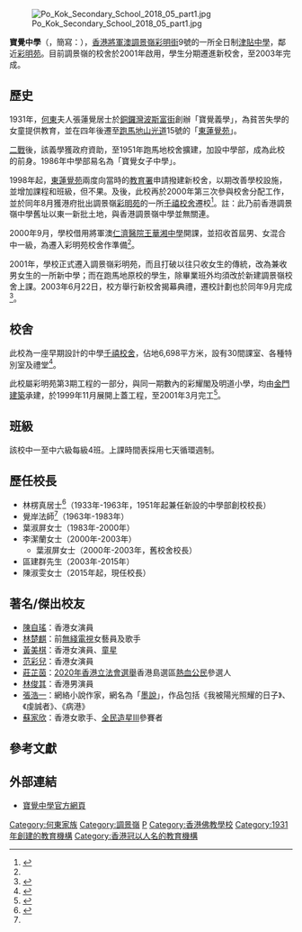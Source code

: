{{Confusion|香港調景嶺中學}}

{{Infobox_School
| name = 寶覺中學<br />Po Kok Secondary School
| image = [[File:Po_Kok_Secondary_School_2018_05_part2.jpg|280px]]<BR>寶覺中學校舍外貌
| motto = 慈悲博愛
| established = 1931年
| type = [[資助學校|資助學校]]
| language = [[中文|中文]]為主
| district = [[西貢區|西貢區]]
| Chancellor = 許日銓先生
| principal = 
| enrollment = 660人（2020-21年度）<ref>{{Cite web |url=http://www.pokok.edu.hk/Joomla/index.php?option=com_attachments&task=download&id=792 |title=寶覺中學-2020/21年度各項津貼計劃書 |access-date=2021-05-14 |archive-date=2021-01-22 |archive-url=https://web.archive.org/web/20210122155905/http://www.pokok.edu.hk/Joomla/index.php?option=com_attachments&task=download&id=792 |dead-url=no }}</ref>
| faculty = 74（包括額外聘請之老師10名）
| area= 6,690平方米
| religion = [[佛教|佛教]]
| affiliation = [[東蓮覺苑|東蓮覺苑]]
| location = [[將軍澳|將軍澳]][[調景嶺|調景嶺]]彩明街9號[[彩明苑|彩明苑]]
| tel = (852) 2702 2863
| fax = (852) 2702 2337
| mail = pokok@pokok.edu.hk
| website = http://www.pokok.edu.hk/
}}
[[File:Po_Kok_Secondary_School_2018_05_part1.jpg|thumb]]

'''寶覺中學'''（{{lang-en|Po Kok Secondary School}}，簡寫：{{lang|en|PKSS}}），[[香港|香港]][[將軍澳新市鎮|將軍澳]][[調景嶺|調景嶺]][[彩明街|彩明街]]9號的一所全日制[[津貼學校|津貼中學]]，鄰近[[彩明苑|彩明苑]]。目前調景嶺的校舍於2001年啟用，學生分期遷進新校舍，至2003年完成。

==歷史==
1931年，[[何東|何東]]夫人張蓮覺居士於[[銅鑼灣|銅鑼灣]][[波斯富街|波斯富街]]創辦「寶覺義學」，為貧苦失學的女童提供教育，並在四年後遷至[[跑馬地|跑馬地]][[山光道|山光道]]15號的「[[東蓮覺苑|東蓮覺苑]]」。

[[二戰|二戰]]後，該義學獲政府資助，至1951年跑馬地校舍擴建，加設中學部，成為此校的前身。1986年中學部易名為「寶覺女子中學」。

1998年起，[[東蓮覺苑|東蓮覺苑]]兩度向當時的[[教育署|教育署]]申請撥建新校舍，以期改善學校設施，並增加課程和班級，但不果。及後，此校再於2000年第三次參與校舍分配工作，並於同年8月獲港府批出調景嶺[[彩明苑|彩明苑]]的一所[[千禧校舍|千禧校舍]]遷校<ref name=2000校舍>{{Cite web |url=https://www.edb.gov.hk/attachment/tc/sch-admin/sch-premises-info/allocation-of-sch/sae-result/result00-c.pdf |title=2000年校舍分配工作結果 |access-date=2021-05-14 |archive-date=2019-10-19 |archive-url=https://web.archive.org/web/20191019152006/https://www.edb.gov.hk/attachment/tc/sch-admin/sch-premises-info/allocation-of-sch/sae-result/result00-c.pdf |dead-url=no }}</ref>。註：此乃前香港調景嶺中學舊址以東一新批土地，與香港調景嶺中學並無關連。

2000年9月，學校借用將軍澳[[仁濟醫院王華湘中學|仁濟醫院王華湘中學]]開課，並招收首屆男、女混合中一級，為遷入彩明苑校舍作準備<ref name=2000校舍/>。

2001年，學校正式遷入調景嶺彩明苑，而且打破以往只收女生的傳統，改為兼收男女生的一所新中學；而在跑馬地原校的學生，除畢業班外均須改於新建調景嶺校舍上課。2003年6月22日，校方舉行新校舍揭幕典禮，遷校計劃也於同年9月完成<ref>{{Cite web |url=http://www.pokok.edu.hk/Joomla/index.php/schoolhistory/2014-11-14-05-32-48 |title=寶覺中學-學校歷史 |access-date=2021-05-14 |archive-date=2021-05-15 |archive-url=https://web.archive.org/web/20210515141608/http://www.pokok.edu.hk/Joomla/index.php/schoolhistory/2014-11-14-05-32-48 |dead-url=no }}</ref>。

==校舍==
此校為一座早期設計的中學[[千禧校舍|千禧校舍]]，佔地6,698平方米，設有30間課室、各種特別室及禮堂<ref>{{Cite web |url=https://www.chsc.hk/ssp2020/sch_detail.php?li_id=2&lang_id=2&chg_district_id=1&sch_id=23&return_page=sch_list.php%3Flang_id%3D2%26chg_district_id%3D1%26search_mode%3D%26frmMode%3Dpagebreak%26sort_id%3D-1%26district_id%3D8 |title=中學概覽2020-寶覺中學 |access-date=2021-05-14 |archive-date=2021-05-14 |archive-url=https://web.archive.org/web/20210514102335/https://www.chsc.hk/ssp2020/sch_detail.php?li_id=2&lang_id=2&chg_district_id=1&sch_id=23&return_page=sch_list.php%3Flang_id%3D2%26chg_district_id%3D1%26search_mode%3D%26frmMode%3Dpagebreak%26sort_id%3D-1%26district_id%3D8 |dead-url=no }}</ref>。

此校屬彩明苑第3期工程的一部分，與同一期數內的彩耀閣及明道小學，均由[[金門建築|金門建築]]承建，於1999年11月展開上蓋工程，至2001年3月完工<ref>{{Cite web|title=Gammon to build housing block and schools at Tseung Kwan O|url=http://www.gammonhk.com/corporate/news/display.cfm?file=pr-Tseung+Kwan+O+Area+74.htm|archiveurl=https://web.archive.org/web/20010626171231/http://www.gammonhk.com/corporate/news/display.cfm?file=pr-Tseung+Kwan+O+Area+74.htm|archivedate=2001-06-26|deadurl=yes|access-date=2021-05-16}}</ref>。

==班級==
該校中一至中六級每級4班。上課時間表採用七天循環週制。

==歷任校長==
*林楞真居士<ref name="寶覺中學畢業禮">{{cite news |title=寶覺中學畢業禮 |url=https://mmis.hkpl.gov.hk/coverpage/-/coverpage/view?p_r_p_-1078056564_c=QF757YsWv5%2BakvA8rFW5Eski4LHuCymm&_coverpage_WAR_mmisportalportlet_o=437&_coverpage_WAR_mmisportalportlet_actual_q=%28%20verbatim_dc.collection%3A%28%22Old%5C%20HK%5C%20Newspapers%22%29%20%29%20AND+%28%20%28%20allTermsMandatory%3A%28true%29%20OR+all_dc.title%3A%28%E7%95%A2%E6%A5%AD%E7%A6%AE%29%20OR+all_dc.creator%3A%28%E7%95%A2%E6%A5%AD%E7%A6%AE%29%20OR+all_dc.contributor%3A%28%E7%95%A2%E6%A5%AD%E7%A6%AE%29%20OR+all_dc.subject%3A%28%E7%95%A2%E6%A5%AD%E7%A6%AE%29%20OR+fulltext%3A%28%E7%95%A2%E6%A5%AD%E7%A6%AE%29%20OR+all_dc.description%3A%28%E7%95%A2%E6%A5%AD%E7%A6%AE%29%20%29%20%29&_coverpage_WAR_mmisportalportlet_sort_order=desc&_coverpage_WAR_mmisportalportlet_sort_field=dc.publicationdate_bsort&_coverpage_WAR_mmisportalportlet_log=Y&_coverpage_WAR_mmisportalportlet_filter=dc.publicationdate_dt%3A%5B1960-01-01T00%3A00%3A00Z+TO+1969-12-31T15%3A59%3A59Z%5D |page=23 |language= |publisher=華僑日報 | date=1967-11-18 |accessdate=2022-03-15 |quote= }}</ref>（1933年-1963年，1951年起兼任新設的中學部創校校長）
*覺岸法師<ref name="寶覺中學畢業禮" />（1963年-1983年）
*葉淑屏女士（1983年-2000年）
*李潔蘭女士（2000年-2003年）
**葉淑屏女士（2000年-2003年，舊校舍校長）
*區建群先生（2003年-2015年）
*陳淑雯女士（2015年起，現任校長）

==著名/傑出校友==
* [[陳自瑤|陳自瑤]]：香港女演員
* [[林楚麒|林楚麒]]：前[[無綫電視|無綫電視]]女藝員及歌手
* [[黃美棋|黃美棋]]：香港女演員、[[童星|童星]]
* [[范彩兒|范彩兒]]：香港女演員
* [[莊芷茵|莊芷茵]]：[[2020年香港立法會選舉|2020年香港立法會選舉]]香港島選區[[熱血公民|熱血公民]]參選人
* [[林俊其|林俊其]]：香港男演員
* [[張浩一|張浩一]]：網絡小說作家，網名為「[[墨說|墨說]]」，作品包括《我被陽光照耀的日子》、《虔誠者》、《病港》
* [[蘇家欣|蘇家欣]]：香港女歌手、[[全民造星III|全民造星III]]參賽者

==參考文獻==
{{Reflist}}

==外部連結==
*[http://www.pokok.edu.hk 寶覺中學官方網頁] {{Wayback|url=http://www.pokok.edu.hk/ |date=20210310171819 }}

{{Commonscat|Po Kok Secondary School|寶覺中學}}

[[Category:何東家族|Category:何東家族]]
[[Category:調景嶺|Category:調景嶺]]
[[Category:西貢區中學|P]]
[[Category:香港佛教學校|Category:香港佛教學校]]
[[Category:1931年創建的教育機構|Category:1931年創建的教育機構]]
[[Category:香港冠以人名的教育機構|Category:香港冠以人名的教育機構]]